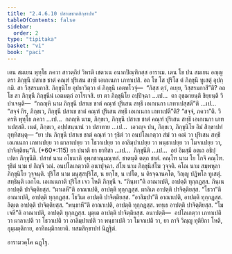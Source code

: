 ```yaml
---
title: "2.4.6.10 ปสาเขชาตสิกฺขาปท"
tableOfContents: false
sidebar:
  order: 2
type: "tipitaka"
basket: "vi"
book: "paci"
---
```



<DynamicBreadcrumb />

<Division number="1062" book="paci">

<Paragraph number="3173" book="paci">
เตน สมเยน พุทฺโธ ภควา สาวตฺถิยํ วิหรติ เชตวเน อนาถปิณฺฑิกสฺส อาราเม. เตน โข ปน สมเยน อญฺญตรา ภิกฺขุนี ปสาเข ชาตํ คณฺฑํ ปุริเสน สทฺธึ เอเกเนกา เภทาเปสิ. อถ โข โส ปุริโส ตํ ภิกฺขุนึ ทูเสตุํ อุปกฺกมิ. สา วิสฺสรมกาสิ. ภิกฺขุนิโย อุปธาวิตฺวา ตํ ภิกฺขุนึ เอตทโวจุํ—  “กิสฺส ตฺวํ, อเยฺย, วิสฺสรมกาสี”ติ?
</Paragraph>

<Paragraph number="3174" book="paci">
อถ โข สา ภิกฺขุนี ภิกฺขุนีนํ เอตมตฺถํ อาโรเจสิ. ยา ตา ภิกฺขุนิโย อปฺปิจฺฉา …เป…  ตา อุชฺฌายนฺติ ขิยฺยนฺติ วิปาเจนฺติ—  “กถญฺหิ นาม ภิกฺขุนี ปสาเข ชาตํ คณฺฑํ ปุริเสน สทฺธึ เอเกเนกา เภทาเปสฺสตี”ติ …เป…  “สจฺจํ กิร, ภิกฺขเว, ภิกฺขุนี ปสาเข ชาตํ คณฺฑํ ปุริเสน สทฺธึ เอเกเนกา เภทาเปตี”ติ? “สจฺจํ, ภควา”ติ. วิครหิ พุทฺโธ ภควา …เป…  กถญฺหิ นาม, ภิกฺขเว, ภิกฺขุนี ปสาเข ชาตํ คณฺฑํ ปุริเสน สทฺธึ เอเกเนกา เภทาเปสฺสติ. เนตํ, ภิกฺขเว, อปฺปสนฺนานํ วา ปสาทาย …เป…  เอวญฺจ ปน, ภิกฺขเว, ภิกฺขุนิโย อิมํ สิกฺขาปทํ อุทฺทิสนฺตุ—
</Paragraph>

</Division>
<Division number="1063" book="paci">

<Paragraph number="3175" book="paci">
<Emphasis>“ยา ปน ภิกฺขุนี ปสาเข ชาตํ คณฺฑํ วา รุธิตํ วา อนปโลเกตฺวา สํฆํ วา คณํ วา ปุริเสน สทฺธึ เอเกเนกา เภทาเปยฺย วา ผาลาเปยฺย วา โธวาเปยฺย วา อาลิมฺปาเปยฺย วา พนฺธาเปยฺย วา โมจาเปยฺย วา, ปาจิตฺติยนฺ”</Emphasis>ติ. (*60*:<Emphasis>115</Emphasis>)
</Paragraph>

</Division>
<Division number="1064" book="paci">

<Paragraph number="3176" book="paci">
<Emphasis>ยา ปนา</Emphasis>ติ ยา ยาทิสา …เป…  <Emphasis>ภิกฺขุนี</Emphasis>ติ …เป…  อยํ อิมสฺมึ อตฺเถ อธิปฺเปตา ภิกฺขุนีติ.
</Paragraph>

<Paragraph number="3177" book="paci">
<Emphasis>ปสาขํ</Emphasis> นาม อโธนาภิ อุพฺภชาณุมณฺฑลํ. <Emphasis>ชาตนฺ</Emphasis>ติ ตตฺถ ชาตํ. <Emphasis>คณฺโฑ</Emphasis> นาม โย โกจิ คณฺโฑ. <Emphasis>รุธิตํ</Emphasis> นาม ยํ กิญฺจิ วณํ. <Emphasis>อนปโลเกตฺวา</Emphasis>ติ อนาปุจฺฉา. <Emphasis>สํโฆ</Emphasis> นาม ภิกฺขุนิสํโฆ วุจฺจติ. <Emphasis>คโณ</Emphasis> นาม สมฺพหุลา ภิกฺขุนิโย วุจฺจนฺติ. <Emphasis>ปุริโส</Emphasis> นาม มนุสฺสปุริโส, น ยกฺโข, น เปโต, น ติรจฺฉานคโต, วิญฺญู ปฏิพโล ทูเสตุํ. <Emphasis>สทฺธินฺ</Emphasis>ติ เอกโต. <Emphasis>เอเกเนกา</Emphasis>ติ ปุริโส เจว โหติ ภิกฺขุนี จ.
</Paragraph>

</Division>
<Division number="1065" book="paci">

<Paragraph number="3178" book="paci">
“ภินฺทา”ติ อาณาเปติ, อาปตฺติ ทุกฺกฏสฺส. ภินฺเน อาปตฺติ ปาจิตฺติยสฺส. “ผาเลหี”ติ อาณาเปติ, อาปตฺติ ทุกฺกฏสฺส. ผาลิเต อาปตฺติ ปาจิตฺติยสฺส. “โธวา”ติ อาณาเปติ, อาปตฺติ ทุกฺกฏสฺส. โธวิเต อาปตฺติ ปาจิตฺติยสฺส. “อาลิมฺปา”ติ อาณาเปติ, อาปตฺติ ทุกฺกฏสฺส. ลิตฺเต อาปตฺติ ปาจิตฺติยสฺส. “พนฺธาหี”ติ อาณาเปติ, อาปตฺติ ทุกฺกฏสฺส. พทฺเธ อาปตฺติ ปาจิตฺติยสฺส. “โมเจหี”ติ อาณาเปติ, อาปตฺติ ทุกฺกฏสฺส. มุตฺเต อาปตฺติ ปาจิตฺติยสฺส.
</Paragraph>

</Division>
<Division number="1066" book="paci">

<Paragraph number="3179" book="paci">
อนาปตฺติ—  อปโลเกตฺวา เภทาเปติ วา ผาลาเปติ วา โธวาเปติ วา อาลิมฺปาเปติ วา พนฺธาเปติ วา โมจาเปติ วา, ยา กาจิ วิญฺญู ทุติยิกา โหติ, อุมฺมตฺติกาย, อาทิกมฺมิกายาติ.

</Paragraph>
</Division>

<Paragraph number="3180" type="center" book="paci">
ทสมสิกฺขาปทํ นิฏฺฐิตํ.

  
อารามวคฺโค ฉฏฺโฐ.
</Paragraph>